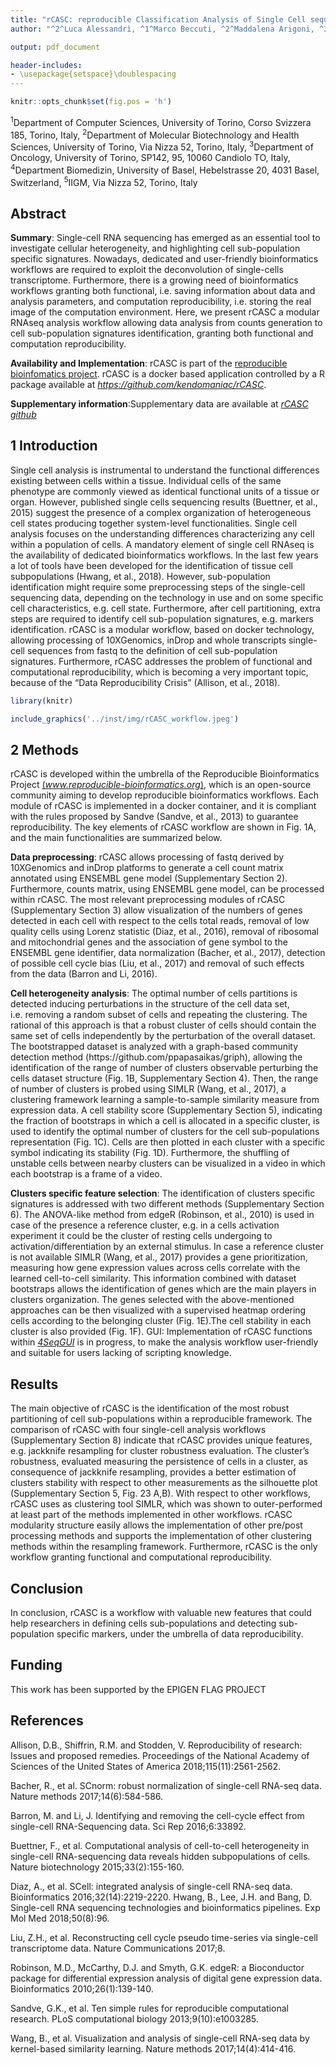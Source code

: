 ```yaml
---
title: "rCASC: reproducible Classification Analysis of Single Cell sequencing data"
author: "^2^Luca Alessandrì, ^1^Marco Beccuti, ^2^Maddalena Arigoni, ^3^Martina Olivero, ^1^Greta Romano, ^4^Gennaro De Libero, ^5^Luigia Pace, ^1^Francesca Cordero and ^2^Raffaele A Calogero"

output: pdf_document

header-includes:
- \usepackage{setspace}\doublespacing
---
```


```r
knitr::opts_chunk$set(fig.pos = 'h')
```

\fontsize{8}{8}\selectfont
^1^Department of Computer Sciences, University of Torino, Corso Svizzera 185, Torino, Italy,
^2^Department of Molecular Biotechnology and Health Sciences, University of Torino, Via Nizza 52, Torino, Italy,
^3^Department of Oncology, University of Torino, SP142, 95, 10060 Candiolo TO, Italy, 
^4^Department Biomedizin, University of Basel, Hebelstrasse 20, 4031 Basel, Switzerland, 
^5^IIGM, Via Nizza 52, Torino, Italy
\fontsize{10}{10}\selectfont

## Abstract
**Summary**: Single-cell RNA sequencing has emerged as an essential tool to investigate cellular heterogeneity, and highlighting cell sub-population specific signatures. Nowadays, dedicated and user-friendly bioinformatics workflows are required to exploit the deconvolution of single-cells transcriptome. Furthermore, there is a growing need of bioinformatics workflows granting both functional, i.e. saving information about data and analysis parameters, and computation reproducibility, i.e. storing the real image of the computation environment. Here, we present rCASC a modular RNAseq analysis workflow allowing data analysis from counts generation to cell sub-population signatures identification, granting both functional and computation reproducibility.

**Availability and Implementation**: rCASC is part of the [reproducible bioinfomatics project](www.reproducible-bioinfomatics.org). rCASC is a docker based application controlled by a R package available at [*https://github.com/kendomaniac/rCASC*](https://github.com/kendomaniac/rCASC).

**Supplementary information**:Supplementary data are available at [*rCASC github*](https://github.com/kendomaniac/rCASC)

## 1 Introduction 
Single cell analysis is instrumental to understand the functional differences existing between cells within a tissue. Individual cells of the same phenotype are commonly viewed as identical functional units of a tissue or organ. However, published single cells sequencing results (Buettner, et al., 2015) suggest the presence of a complex organization of heterogeneous cell states producing together system-level functionalities. Single cell analysis focuses on the understanding differences characterizing any cell within a population of cells. A mandatory element of single cell RNAseq is the availability of dedicated bioinformatics workflows. In the last few years a lot of tools have been developed for the identification of tissue cell subpopulations (Hwang, et al., 2018). However, sub-population identification might require some preprocessing steps of the single-cell sequencing data, depending on the technology in use and on some specific cell characteristics, e.g. cell state. Furthermore, after cell partitioning, extra steps are required to identify cell sub-population signatures, e.g. markers identification. rCASC is a modular workflow, based on docker technology, allowing processing of 10XGenomics, inDrop and whole transcripts single-cell sequences from fastq to the definition of cell sub-population signatures. Furthermore, rCASC addresses the problem of functional and computational reproducibility, which is becoming a very important topic, because of the “Data Reproducibility Crisis” (Allison, et al., 2018).

```r
library(knitr)

include_graphics('../inst/img/rCASC_workflow.jpeg')

```


## 2 Methods
rCASC is developed within the umbrella of the Reproducible Bioinformatics Project [(*www.reproducible-bioinformatics.org*)](www.reproducible-bioinformatics.org), which is an open-source community aiming to develop reproducible bioinformatics workflows. Each module of rCASC is implemented in a docker container, and it is compliant with the rules proposed by Sandve (Sandve, et al., 2013) to guarantee reproducibility. The key elements of rCASC workflow are shown in Fig. 1A, and the main functionalities are summarized below. 

**Data preprocessing**: rCASC allows processing of fastq derived by 10XGenomics and inDrop platforms to generate a cell count matrix annotated using ENSEMBL gene model (Supplementary Section 2). Furthermore, counts matrix, using ENSEMBL gene model, can be processed within rCASC. The most relevant preprocessing modules of rCASC (Supplementary Section 3) allow visualization of the numbers of genes detected in each cell with respect to the cells total reads, removal of low quality cells using Lorenz statistic (Diaz, et al., 2016), removal of ribosomal and mitochondrial genes and the association of gene symbol to the ENSEMBL gene identifier, data normalization (Bacher, et al., 2017), detection of possible cell cycle bias (Liu, et al., 2017) and removal of such effects from the data (Barron and Li, 2016). 

**Cell heterogeneity analysis**: The optimal number of cells partitions is detected inducing perturbations in the structure of the cell data set, i.e. removing a random subset of cells and repeating the clustering. The rational of this approach is that a robust cluster of cells should contain the same set of cells independently by the perturbation of the overall dataset. The bootstrapped dataset is analyzed with a graph-based community detection method (https://github.com/ppapasaikas/griph), allowing the identification of the range of number of clusters observable perturbing the cells dataset structure (Fig. 1B, Supplementary Section 4). Then, the range of number of clusters is probed using SIMLR (Wang, et al., 2017), a clustering framework learning a sample-to-sample similarity measure from expression data. A cell stability score (Supplementary Section 5), indicating the fraction of bootstraps in which a cell is allocated in a specific cluster, is used to identify the optimal number of clusters for the cell sub-populations representation (Fig. 1C). Cells are then plotted in each cluster with a specific symbol indicating its stability (Fig. 1D). Furthermore, the shuffling of unstable cells between nearby clusters can be visualized in a video in which each bootstrap is a frame of a video. 

**Clusters specific feature selection**: The identification of clusters specific signatures is addressed with two different methods (Supplementary Section 6).  The ANOVA-like method from edgeR (Robinson, et al., 2010) is used in case of the presence a reference cluster, e.g. in a cells activation experiment it could be the cluster of resting cells undergoing to activation/differentiation by an external stimulus. In case a reference cluster is not available SIMLR (Wang, et al., 2017) provides a gene prioritization, measuring how gene expression values across cells correlate with the learned cell-to-cell similarity. This information combined with dataset bootstraps allows the identification of genes which are the main players in clusters organization. The genes selected with the above-mentioned approaches can be then visualized with a supervised heatmap ordering cells according to the belonging cluster (Fig. 1E).The cell stability in each cluster is also provided (Fig. 1F). 
GUI: Implementation of rCASC functions within [*4SeqGUI*](https://github.com/mbeccuti/4SeqGUI) is in progress, to make the analysis workflow user-friendly and suitable for users lacking of scripting knowledge. 


##	Results
The main objective of rCASC is the identification of the most robust partitioning of cell sub-populations within a reproducible framework. The comparison of rCASC with four single-cell analysis workflows (Supplementary Section 8) indicate that rCASC provides unique features, e.g. jackknife resampling for cluster robustness evaluation. The cluster’s robustness, evaluated measuring the persistence of cells in a cluster, as consequence of jackknife resampling, provides a better estimation of clusters stability with respect to other measurements as the silhouette plot (Supplementary Section 5, Fig. 23 A,B). With respect to other workflows, rCASC uses as clustering tool SIMLR, which was shown to outer-performed at least part of the methods implemented in other workflows.
rCASC modularity structure easily allows the implementation of other pre/post processing methods and supports the implementation of other clustering methods within the resampling framework. Furthermore, rCASC is the only workflow granting functional and computational reproducibility. 


## Conclusion
In conclusion, rCASC is a workflow with valuable new features that could help researchers in defining cells sub-populations and detecting sub-population specific markers, under the umbrella of data reproducibility.


## Funding
This work has been supported by the EPIGEN FLAG PROJECT


## References

Allison, D.B., Shiffrin, R.M. and Stodden, V. Reproducibility of research: Issues and proposed remedies. Proceedings of the National Academy of Sciences of the United States of America 2018;115(11):2561-2562.

Bacher, R., et al. SCnorm: robust normalization of single-cell RNA-seq data. Nature methods 2017;14(6):584-586.

Barron, M. and Li, J. Identifying and removing the cell-cycle effect from single-cell RNA-Sequencing data. Sci Rep 2016;6:33892.

Buettner, F., et al. Computational analysis of cell-to-cell heterogeneity in single-cell RNA-sequencing data reveals hidden subpopulations of cells. Nature biotechnology 2015;33(2):155-160.

Diaz, A., et al. SCell: integrated analysis of single-cell RNA-seq data. Bioinformatics 2016;32(14):2219-2220.
Hwang, B., Lee, J.H. and Bang, D. Single-cell RNA sequencing technologies and bioinformatics pipelines. Exp Mol Med 2018;50(8):96.

Liu, Z.H., et al. Reconstructing cell cycle pseudo time-series via single-cell transcriptome data. Nature Communications 2017;8.

Robinson, M.D., McCarthy, D.J. and Smyth, G.K. edgeR: a Bioconductor package for differential expression analysis of digital gene expression data. Bioinformatics 2010;26(1):139-140.

Sandve, G.K., et al. Ten simple rules for reproducible computational research. PLoS computational biology 2013;9(10):e1003285.

Wang, B., et al. Visualization and analysis of single-cell RNA-seq data by kernel-based similarity learning. Nature methods 2017;14(4):414-416.

